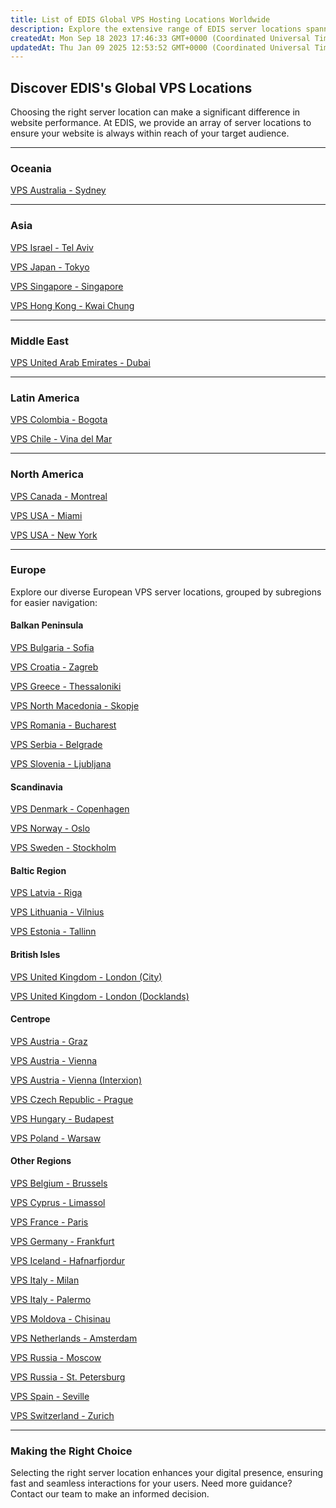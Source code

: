 ```yaml
---
title: List of EDIS Global VPS Hosting Locations Worldwide
description: Explore the extensive range of EDIS server locations spanning continents from Asia to South America. Find the perfect hosting region tailored to your audience's proximity for optimum performance.
createdAt: Mon Sep 18 2023 17:46:33 GMT+0000 (Coordinated Universal Time)
updatedAt: Thu Jan 09 2025 12:53:52 GMT+0000 (Coordinated Universal Time)
---
```



## Discover EDIS's Global VPS Locations

Choosing the right server location can make a significant difference in website performance. At EDIS, we provide an array of server locations to ensure your website is always within reach of your target audience.

<CtaButton
  label='Explore All Our VPS Offerings'
  link='https://www.edisglobal.com/#start-now'
  openInNewTab={true}
/>

---

### Oceania

[VPS Australia - Sydney](https://www.edisglobal.com/vps-hosting/australia-sydney)

---

### Asia

[VPS Israel - Tel Aviv](https://www.edisglobal.com/vps-hosting/israel-tel-aviv)

[VPS Japan - Tokyo](https://www.edisglobal.com/vps-hosting/japan-tokyo)

[VPS Singapore - Singapore](https://www.edisglobal.com/vps-hosting/singapore-singapore)

[VPS Hong Kong - Kwai Chung](https://www.edisglobal.com/vps-hosting/hongkong-kwai-chung)

---

### Middle East

[VPS United Arab Emirates - Dubai](https://www.edisglobal.com/vps-hosting/united-arab-emirates-dubai)

---

### Latin America

[VPS Colombia - Bogota](https://www.edisglobal.com/vps-hosting/colombia-bogota)

[VPS Chile - Vina del Mar](https://www.edisglobal.com/vps-hosting/chile-vina-del-mar)

---

### North America

[VPS Canada - Montreal](https://www.edisglobal.com/vps-hosting/canada-montreal)

[VPS USA - Miami](https://www.edisglobal.com/vps-hosting/usa-miami)

[VPS USA - New York](https://www.edisglobal.com/vps-hosting/usa-new-york)

---

### Europe

Explore our diverse European VPS server locations, grouped by subregions for easier navigation:

#### Balkan Peninsula

[VPS Bulgaria - Sofia](https://www.edisglobal.com/vps-hosting/bulgaria-sofia)

[VPS Croatia - Zagreb](https://www.edisglobal.com/vps-hosting/croatia-zagreb)

[VPS Greece - Thessaloniki](https://www.edisglobal.com/vps-hosting/greece-thessaloniki)

[VPS North Macedonia - Skopje](https://www.edisglobal.com/vps-hosting/north-macedonia-skopje)

[VPS Romania - Bucharest](https://www.edisglobal.com/vps-hosting/romania-bucharest)

[VPS Serbia - Belgrade](https://www.edisglobal.com/vps-hosting/serbia-belgrade)

[VPS Slovenia - Ljubljana](https://www.edisglobal.com/vps-hosting/slovenia-ljubljana)

#### Scandinavia

[VPS Denmark - Copenhagen](https://www.edisglobal.com/vps-hosting/denmark-copenhagen)

[VPS Norway - Oslo](https://www.edisglobal.com/vps-hosting/norway-oslo)

[VPS Sweden - Stockholm](https://www.edisglobal.com/vps-hosting/sweden-stockholm)

#### Baltic Region

[VPS Latvia - Riga](https://www.edisglobal.com/vps-hosting/latvia-riga)

[VPS Lithuania - Vilnius](https://www.edisglobal.com/vps-hosting/lithuania-vilnius)

[VPS Estonia - Tallinn](https://www.edisglobal.com/vps-hosting/estonia-tallinn)

#### British Isles

[VPS United Kingdom - London (City)](https://www.edisglobal.com/vps-hosting/united-kingdom-london-city)

[VPS United Kingdom - London (Docklands)](https://www.edisglobal.com/vps-hosting/unitedkingdom-london-docklands)

#### Centrope

[VPS Austria - Graz](https://www.edisglobal.com/vps-hosting/austria-graz)

[VPS Austria - Vienna](https://www.edisglobal.com/vps-hosting/austria-vienna)

[VPS Austria - Vienna (Interxion)](https://www.edisglobal.com/vps-hosting/austria-vienna-interxion)

[VPS Czech Republic - Prague](https://www.edisglobal.com/vps-hosting/czech-republic-prague)

[VPS Hungary - Budapest](https://www.edisglobal.com/vps-hosting/hungary-budapest)

[VPS Poland - Warsaw](https://www.edisglobal.com/vps-hosting/poland-warsaw)

#### Other Regions

[VPS Belgium - Brussels](https://www.edisglobal.com/vps-hosting/belgium-brussels)

[VPS Cyprus - Limassol](https://www.edisglobal.com/vps-hosting/cyprus-limassol)

[VPS France - Paris](https://www.edisglobal.com/vps-hosting/france-paris)

[VPS Germany - Frankfurt](https://www.edisglobal.com/vps-hosting/germany-frankfurt)

[VPS Iceland - Hafnarfjordur](https://www.edisglobal.com/vps-hosting/iceland-hafnarfjordur)

[VPS Italy - Milan](https://www.edisglobal.com/vps-hosting/italy-milan)

[VPS Italy - Palermo](https://www.edisglobal.com/vps-hosting/italy-palermo)

[VPS Moldova - Chisinau](https://www.edisglobal.com/vps-hosting/moldova-chisinau)

[VPS Netherlands - Amsterdam](https://www.edisglobal.com/vps-hosting/netherlands-amsterdam)

[VPS Russia - Moscow](https://www.edisglobal.com/vps-hosting/russia-moscow)

[VPS Russia - St. Petersburg](https://www.edisglobal.com/vps-hosting/russia-st-petersburg)

[VPS Spain - Seville](https://www.edisglobal.com/vps-hosting/spain-seville)

[VPS Switzerland - Zurich](https://www.edisglobal.com/vps-hosting/switzerland-zurich)

---

### Making the Right Choice

Selecting the right server location enhances your digital presence, ensuring fast and seamless interactions for your users. Need more guidance? Contact our team to make an informed decision.
